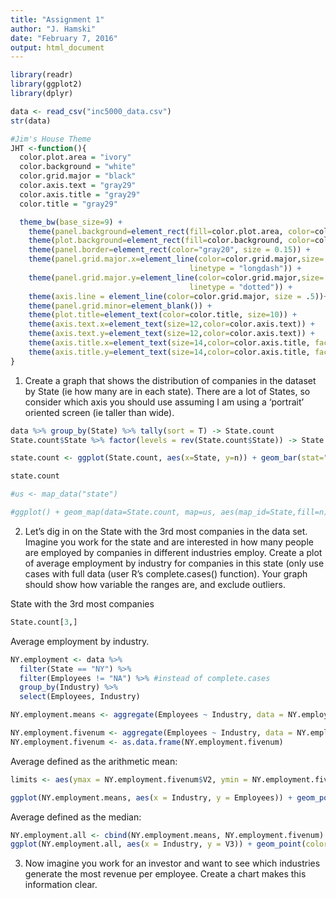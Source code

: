 ```yaml
---
title: "Assignment 1"
author: "J. Hamski"
date: "February 7, 2016"
output: html_document
---
```

```r
library(readr)
library(ggplot2)
library(dplyr)
```


```r
data <- read_csv("inc5000_data.csv")
str(data)
```

```r
#Jim's House Theme
JHT <-function(){
  color.plot.area = "ivory"
  color.background = "white"
  color.grid.major = "black"
  color.axis.text = "gray29"
  color.axis.title = "gray29"
  color.title = "gray29"

  theme_bw(base_size=9) +
    theme(panel.background=element_rect(fill=color.plot.area, color=color.plot.area)) +
    theme(plot.background=element_rect(fill=color.background, color=color.background)) +
    theme(panel.border=element_rect(color="gray20", size = 0.15)) +
    theme(panel.grid.major.x=element_line(color=color.grid.major,size=.25, 
                                        linetype = "longdash")) +
    theme(panel.grid.major.y=element_line(color=color.grid.major,size=.25, 
                                        linetype = "dotted")) + 
    theme(axis.line = element_line(color=color.grid.major, size = .5))+
    theme(panel.grid.minor=element_blank()) +
    theme(plot.title=element_text(color=color.title, size=10)) +
    theme(axis.text.x=element_text(size=12,color=color.axis.text)) +
    theme(axis.text.y=element_text(size=12,color=color.axis.text)) +
    theme(axis.title.x=element_text(size=14,color=color.axis.title, face = "bold")) +
    theme(axis.title.y=element_text(size=14,color=color.axis.title, face = "bold")) 
}
```



1. Create a graph that shows the distribution of companies in the dataset by State (ie how many are in each state). There are a lot of States, so consider which axis you should use assuming I am using a ‘portrait’ oriented screen (ie taller than wide). 

```r
data %>% group_by(State) %>% tally(sort = T) -> State.count
State.count$State %>% factor(levels = rev(State.count$State)) -> State.count$State 

state.count <- ggplot(State.count, aes(x=State, y=n)) + geom_bar(stat="identity", color = "black", alpha=0.25, position = position_dodge(width = 2.90)) + labs(title="Distribution of companies in the dataset by state", y="Number of Companies", x="State") + coord_flip() 

state.count
```

```r
#us <- map_data("state")

#ggplot() + geom_map(data=State.count, map=us, aes(map_id=State,fill=n))

```


2. Let’s dig in on the State with the 3rd most companies in the data set. Imagine you work for the state and are interested in how many people are employed by companies in different industries employ. Create a plot of average employment by industry for companies in this state (only use cases with full data (user R’s complete.cases() function). Your graph should show how variable the ranges are, and exclude outliers. 

State with the 3rd most companies
```r
State.count[3,]
```

Average employment by industry.
```r
NY.employment <- data %>% 
  filter(State == "NY") %>%
  filter(Employees != "NA") %>% #instead of complete.cases
  group_by(Industry) %>%
  select(Employees, Industry)

NY.employment.means <- aggregate(Employees ~ Industry, data = NY.employment, mean)

NY.employment.fivenum <- aggregate(Employees ~ Industry, data = NY.employment, FUN=fivenum)$Employees
NY.employment.fivenum <- as.data.frame(NY.employment.fivenum)
```
Average defined as the arithmetic mean:
```r
limits <- aes(ymax = NY.employment.fivenum$V2, ymin = NY.employment.fivenum$V4)

ggplot(NY.employment.means, aes(x = Industry, y = Employees)) + geom_point(color = "red") + coord_flip() + geom_errorbar(limits) + JHT()
```

Average defined as the median:
```r
NY.employment.all <- cbind(NY.employment.means, NY.employment.fivenum)
ggplot(NY.employment.all, aes(x = Industry, y = V3)) + geom_point(color = "red") + coord_flip() + geom_errorbar(limits) + JHT()
```


3. Now imagine you work for an investor and want to see which industries generate the most revenue per employee. Create a chart makes this information clear. 

```r

```

